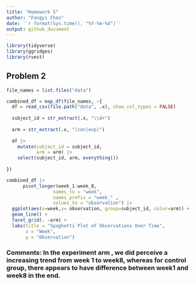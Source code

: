 ```yaml
---
title: "Homework 5"
author: "Fangyi Chen"
date: '`r format(Sys.time(), "%Y-%m-%d")`'
output: github_document
---
```



```r
library(tidyverse)
library(ggridges)
library(rvest)

```



## Problem 2
```r
file_names = list.files("data")

combined_df = map_df(file_names, ~{
  df = read_csv(file.path("data", .x), show_col_types = FALSE)
  
  subject_id = str_extract(.x, "\\d+")
  
  arm = str_extract(.x, "(con|exp)")
  
  df |> 
    mutate(subject_id = subject_id,
           arm = arm) |> 
    select(subject_id, arm, everything())
  
})

```


```r

combined_df |> 
      pivot_longer(week_1:week_8,
                 names_to = "week",
                 names_prefix = "week_" ,
                 values_to = "observation") |> 
  ggplot(aes(x=week,y= observation, group=subject_id, color=arm)) +
  geom_line() + 
  facet_grid(. ~arm) +
  labs(title = "Spaghetti Plot of Observations Over Time",
       x = "Week",
       y = "Observation") 

```
### Comments: In the experiment arm , we did perceive a increasing trend from week 1 to week8, whereas for control group, there appears to have difference between week1 and week8 in the end. 

